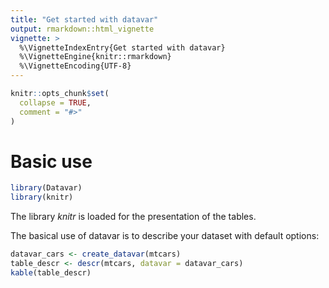 ```yaml
---
title: "Get started with datavar"
output: rmarkdown::html_vignette
vignette: >
  %\VignetteIndexEntry{Get started with datavar}
  %\VignetteEngine{knitr::rmarkdown}
  %\VignetteEncoding{UTF-8}
---
```


```r
knitr::opts_chunk$set(
  collapse = TRUE,
  comment = "#>"
)
```

# Basic use

```r
library(Datavar)
library(knitr)
```

The library *knitr* is loaded for the presentation of the tables.

The basical use of datavar is to describe your dataset with default options:

```r
datavar_cars <- create_datavar(mtcars)
table_descr <- descr(mtcars, datavar = datavar_cars)
kable(table_descr)
```

